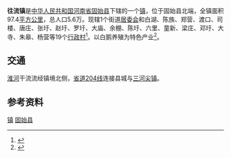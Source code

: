 {{中国乡级行政区
| 行政区全称 = 往流镇
| 景观照片文件名 = 
| 景观照片描述 = 
| 汉语拼音 = 
| 通用拼音 = 
| 注音符號 = 
| 其它标音类型1 = 
| 其它标音1 = 
| 其它标音类型2 = 
| 其它标音2 = 
| 其它语言类型1 = 
| 其它语言地名1 = 
| 其它语言类型2 = 
| 其它语言地名2 = 
| 上级行政区 = [[河南省|河南省]][[固始县|固始县]]
| 行政区类别 = [[镇_(中华人民共和国)|镇]]
| 行政区划代码 = 411525104
| 地理坐标 = 
| 总面积 = 97.4km²
| 户籍人口 = 5.7万
| 户籍人口年份 = 
| 常住人口 = 
| 常住人口年份 = 
| 人口密度 = 
| 领导人职务1 = 
| 领导人姓名1 = 
| 领导人职务2 = 
| 领导人姓名2 = 
| 行政区划 = 
| 官方网站 = 
| 政府驻地 = 街道居委会
| 邮政编码 = 
| 毗邻行政区 = 
| 位置图文件名 = 
| 位置图描述 = 
}}
'''往流镇'''是[[中华人民共和国|中华人民共和国]][[河南省|河南省]][[固始县|固始县]]下辖的一个[[镇_(中华人民共和国)|镇]]，位于固始县北端，全镇面积97.4[[平方公里|平方公里]]，总人口5.6万。现辖1个街道[[居委会|居委会]]和白湖、陈族、郑营、渡口、司楼、唐庄、张圩、赵圩、罗圩、大庙、余棚、陈圩、六里、童新、梁庄、邓圩、大寺、朱皋、杨营等19个[[行政村|行政村]]<ref>{{cite web|url=http://www.gsw.gov.cn/html/xiangzhen/6538.html|accessdate=2009-05-29|title=往流镇简介|publisher=固始网|archive-date=2016-03-05|archive-url=https://web.archive.org/web/20160305011235/http://www.gsw.gov.cn/html/xiangzhen/6538.html|dead-url=no}}</ref>。以白鹅养殖为特色产业<ref>{{cite web|url=http://www.gsw.gov.cn/html/xinwenzhongxin/gushixinwen/22748.html|accessdate=2009-05-29|title=固始县往流镇全力推进农村改革发展综合试验区建设|publisher=信阳日报|author=姚广义|archive-date=2016-03-05|archive-url=https://web.archive.org/web/20160305055905/http://www.gsw.gov.cn/html/xinwenzhongxin/gushixinwen/22748.html|dead-url=no}}</ref>。
== 交通 ==
[[淮河|淮河]]干流流经镇境北侧，[[河南省道204线|省道204线]]连接县城与[[三河尖镇|三河尖镇]]。
== 参考资料 ==
{{reflist}}

{{Henan-stub}}
{{固始县行政区划}}

[[Category:固始县行政区划|镇]]
[[Category:信阳建制镇|固始县]]